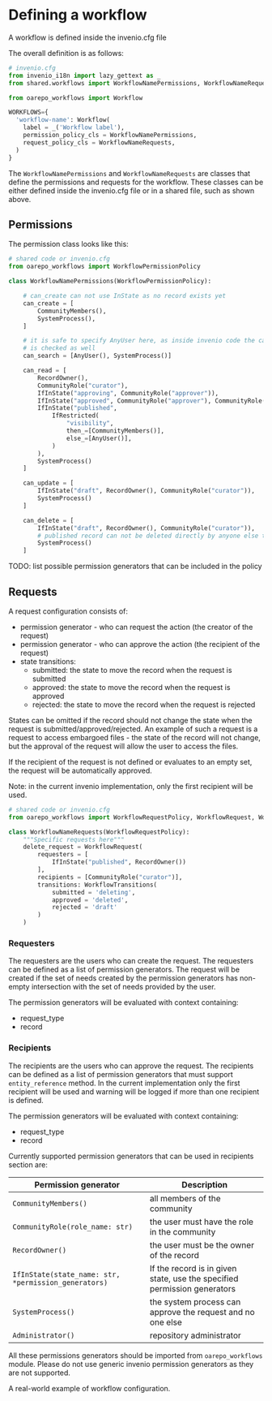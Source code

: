 

# Defining a workflow

<ToDo />

A workflow is defined inside the invenio.cfg file

The overall definition is as follows:

```python
# invenio.cfg
from invenio_i18n import lazy_gettext as _
from shared.workflows import WorkflowNamePermissions, WorkflowNameRequests

from oarepo_workflows import Workflow

WORKFLOWS={
  'workflow-name': Workflow(
    label = _('Workflow label'),
    permission_policy_cls = WorkflowNamePermissions,
    request_policy_cls = WorkflowNameRequests,
  )
}
```

The `WorkflowNamePermissions` and `WorkflowNameRequests` are classes that define
the permissions and requests for the workflow. These classes can be either defined
inside the invenio.cfg file or in a shared file, such as shown above.


## Permissions

The permission class looks like this:

```python
# shared code or invenio.cfg
from oarepo_workflows import WorkflowPermissionPolicy

class WorkflowNamePermissions(WorkflowPermissionPolicy):

    # can_create can not use InState as no record exists yet
    can_create = [
        CommunityMembers(),
        SystemProcess(),
    ]

    # it is safe to specify AnyUser here, as inside invenio code the can_read
    # is checked as well
    can_search = [AnyUser(), SystemProcess()]

    can_read = [
        RecordOwner(),
        CommunityRole("curator"),
        IfInState("approving", CommunityRole("approver")),
        IfInState("approved", CommunityRole("approver"), CommunityRole("publisher")),
        IfInState("published",
            IfRestricted(
                "visibility",
                then_=[CommunityMembers()],
                else_=[AnyUser()],
            )
        ),
        SystemProcess()
    ]

    can_update = [
        IfInState("draft", RecordOwner(), CommunityRole("curator")),
        SystemProcess()
    ]

    can_delete = [
        IfInState("draft", RecordOwner(), CommunityRole("curator")),
        # published record can not be deleted directly by anyone else than system
        SystemProcess()
    ]
```

TODO: list possible permission generators that can be included in the policy

## Requests

A request configuration consists of:

* permission generator - who can request the action (the creator of the request)
* permission generator - who can approve the action (the recipient of the request)
* state transitions:
  * submitted: the state to move the record when the request is submitted
  * approved: the state to move the record when the request is approved
  * rejected: the state to move the record when the request is rejected

States can be omitted if the record should not change the state when the request
is submitted/approved/rejected. An example of such a request is a request to access
embargoed files - the state of the record will not change, but the approval of the
request will allow the user to access the files.

If the recipient of the request is not defined or evaluates to an empty set, the request
will be automatically approved.

Note: in the current invenio implementation, only the first recipient will be used.

```python
# shared code or invenio.cfg
from oarepo_workflows import WorkflowRequestPolicy, WorkflowRequest, WorkflowTransitions

class WorkflowNameRequests(WorkflowRequestPolicy):
    """Specific requests here"""
    delete_request = WorkflowRequest(
        requesters = [
            IfInState("published", RecordOwner())
        ],
        recipients = [CommunityRole("curator")],
        transitions: WorkflowTransitions(
            submitted = 'deleting',
            approved = 'deleted',
            rejected = 'draft'
        )
    )
```

### Requesters

The requesters are the users who can create the request. The requesters can be
defined as a list of permission generators. The request will be created if the
set of needs created by the permission generators has non-empty intersection
with the set of needs provided by the user.

The permission generators will be evaluated with context containing:
  * request_type
  * record

### Recipients

The recipients are the users who can approve the request. The recipients can be
defined as a list of permission generators that must support `entity_reference`
method. In the current implementation only the first recipient will be used and
warning will be logged if more than one recipient is defined.

The permission generators will be evaluated with context containing:
  * request_type
  * record

Currently supported permission generators that can be used in recipients section are:

| Permission generator | Description |
|----------------------|-------------|
| `CommunityMembers()` | all members of the community |
| `CommunityRole(role_name: str)` | the user must have the role in the community |
| `RecordOwner()` | the user must be the owner of the record |
| `IfInState(state_name: str, *permission_generators)` | If the record is in given state, use the specified permission generators |
| `SystemProcess()` | the system process can approve the request and no one else |
| `Administrator()` | repository administrator |

All these permissions generators should be imported from `oarepo_workflows` module.
Please do not use generic invenio permission generators as they are not supported.


<Cards>
    <Card title='Configuration example' arrow href="/customize/workflows/example">A real-world example of workflow configuration.</Card>
</Cards>
